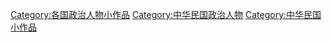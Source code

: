 {{hiddencat}}
[[Category:各国政治人物小作品|Category:各国政治人物小作品]]
[[Category:中华民国政治人物|Category:中华民国政治人物]]
[[Category:中华民国小作品|Category:中华民国小作品]]